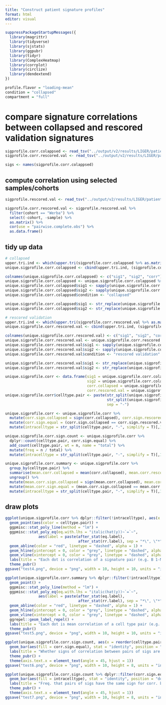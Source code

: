 ```yaml
---
title: "Construct patient signature profiles"
format: html
editor: visual
---
```


```r
suppressPackageStartupMessages({
  library(magrittr)
  library(tidyverse)
  library(sjstats)
  library(ggpubr)
  library(tidyr)
  library(ComplexHeatmap)
  library(corrplot)
  library(circlize)
  library(dendextend)
})
```

```r
profile.flavor = "loading-mean"
condition = "collapsed"
compartment = "full"
```

# compare signature correlations between collapsed and rescored validation signatures
```r
sigprofile.corr.colappsed <- read_tsv("../output/v2/results/LIGER/patient-analysis/patient-signature-profiles/collapsed/loading-mean/patient-full-signature-profiles-correlation-loading-mean-collapsed.tsv")
sigprofile.corr.rescored.val <- read_tsv("../output/v2/results/LIGER/patient-analysis/patient-signature-profiles/collapsed-scored-validation/loading-mean/patient-full-signature-profiles-correlation-loading-mean-collapsed-scored-validation.tsv")

sigs <- names(sigprofile.corr.colappsed)
```

## compute correlation using selected samples/cohorts
```r
sigprofile.rescored.val <- read_tsv("../output/v2/results/LIGER/patient-analysis/patient-signature-profiles/collapsed-scored-validation/loading-mean/patient-full-signature-profiles-loading-mean-collapsed-scored-validation.tsv")

sigprofile.corr.rescored.val <- sigprofile.rescored.val %>%
  filter(cohort == "Werba") %>%
  select(-cohort, -sample) %>%
  as.matrix() %>%
  cor(use = "pairwise.complete.obs") %>%
  as.data.frame()
```

## tidy up data
```r
# collapsed
upper.tri.ind <- which(upper.tri(sigprofile.corr.colappsed %>% as.matrix(), diag = F), arr.ind = T)
unique.sigprofile.corr.colappsed <- cbind(upper.tri.ind, (sigprofile.corr.colappsed %>% as.matrix())[upper.tri.ind])

colnames(unique.sigprofile.corr.colappsed) <- c("sig1", "sig2", "corr")
unique.sigprofile.corr.colappsed <- unique.sigprofile.corr.colappsed %>% as.data.frame()
unique.sigprofile.corr.colappsed$sig1 <- sapply(unique.sigprofile.corr.colappsed$sig1, function(ind) names(sigprofile.corr.colappsed)[ind])
unique.sigprofile.corr.colappsed$sig2 <- sapply(unique.sigprofile.corr.colappsed$sig2, function(ind) names(sigprofile.corr.colappsed)[ind])
unique.sigprofile.corr.colappsed$condition <- "collapsed"

unique.sigprofile.corr.colappsed$sig1 <- str_replace(unique.sigprofile.corr.colappsed$sig1, "Rep ", "")
unique.sigprofile.corr.colappsed$sig2 <- str_replace(unique.sigprofile.corr.colappsed$sig2, "Rep ", "")

# rescored validation
upper.tri.ind <- which(upper.tri(sigprofile.corr.rescored.val %>% as.matrix(), diag = F), arr.ind = T)
unique.sigprofile.corr.rescored.val <- cbind(upper.tri.ind, (sigprofile.corr.rescored.val %>% as.matrix())[upper.tri.ind])

colnames(unique.sigprofile.corr.rescored.val) <- c("sig1", "sig2", "corr")
unique.sigprofile.corr.rescored.val <- unique.sigprofile.corr.rescored.val %>% as.data.frame()
unique.sigprofile.corr.rescored.val$sig1 <- sapply(unique.sigprofile.corr.rescored.val$sig1, function(ind) names(sigprofile.corr.rescored.val)[ind])
unique.sigprofile.corr.rescored.val$sig2 <- sapply(unique.sigprofile.corr.rescored.val$sig2, function(ind) names(sigprofile.corr.rescored.val)[ind])
unique.sigprofile.corr.rescored.val$condition <- "rescored validation"

unique.sigprofile.corr.rescored.val$sig1 <- str_replace(unique.sigprofile.corr.rescored.val$sig1, "RepVal ", "")
unique.sigprofile.corr.rescored.val$sig2 <- str_replace(unique.sigprofile.corr.rescored.val$sig2, "RepVal ", "")

unique.sigprofile.corr <- data.frame(sig1 = unique.sigprofile.corr.colappsed$sig1,
                                     sig2 = unique.sigprofile.corr.colappsed$sig2,
                                     corr.collapsed = unique.sigprofile.corr.colappsed$corr,
                                     corr.rescored.val = unique.sigprofile.corr.rescored.val$corr)
unique.sigprofile.corr$celltype.pair <- paste(str_split(unique.sigprofile.corr$sig1, " ", simplify = T)[,1], 
                                              str_split(unique.sigprofile.corr$sig2, " ", simplify = T)[,1],
                                              sep = "-")

unique.sigprofile.corr <- unique.sigprofile.corr %>%
  mutate(corr.sign.collapsed = sign(corr.collapsed), corr.sign.rescored.val = sign(corr.rescored.val)) %>%
  mutate(corr.sign.equal = (corr.sign.collapsed == corr.sign.rescored.val)) %>%
  mutate(intracelltype = str_split(celltype.pair, "-", simplify = T)[,1] == str_split(celltype.pair, "-", simplify = T)[,2])

unique.sigprofile.corr.sign.count <- unique.sigprofile.corr %>%
  dplyr::count(celltype.pair, corr.sign.equal) %>%
  add_count(celltype.pair, wt = n, name = "total") %>%
  mutate(freq = n / total) %>%
  mutate(intracelltype = str_split(celltype.pair, "-", simplify = T)[,1] == str_split(celltype.pair, "-", simplify = T)[,2])

unique.sigprofile.corr.summary <- unique.sigprofile.corr %>%
  group_by(celltype.pair) %>%
  summarise(mean.corr.collapsed = mean(corr.collapsed), mean.corr.rescored.val = mean(corr.rescored.val)) %>%
  ungroup() %>%
  mutate(mean.corr.sign.collapsed = sign(mean.corr.collapsed), mean.corr.sign.rescored.val = sign(mean.corr.rescored.val)) %>%
  mutate(mean.corr.sign.equal = (mean.corr.sign.collapsed == mean.corr.sign.rescored.val)) %>%
  mutate(intracelltype = str_split(celltype.pair, "-", simplify = T)[,1] == str_split(celltype.pair, "-", simplify = T)[,2])
```

## draw plots
```r
ggplot(unique.sigprofile.corr %>% dplyr::filter(!intracelltype), aes(x = corr.collapsed, y = corr.rescored.val)) +
  geom_point(aes(color = celltype.pair)) +
  ggpmisc::stat_poly_line(method = "lm") +
  ggpmisc::stat_poly_eq(eq.with.lhs = "italic(hat(y))~`=`~",
               aes(label = paste(after_stat(eq.label),
                                 after_stat(rr.label), sep = "*\", \"*"))) +
  geom_abline(color = "red", linetype = "dashed", alpha = 1) +
  geom_hline(yintercept = 0, color = "grey", linetype = "dashed", alpha = 1) +
  geom_vline(xintercept = 0, color = "grey", linetype = "dashed", alpha = 1) +
  labs(title = "Each dot is correlation of a signature pair (e.g. B 1-Mono 1, Mono 3-ductal 8, CD4 2-stellate 5)") +
  theme_pubr()
ggsave("test4.png", device = "png", width = 10, height = 10, units = "in", dpi = "retina")

ggplot(unique.sigprofile.corr.summary %>% dplyr::filter(!intracelltype), aes(x = mean.corr.collapsed, y = mean.corr.rescored.val, label = celltype.pair)) +
  geom_point() +
  ggpmisc::stat_poly_line(method = "lm") +
  ggpmisc::stat_poly_eq(eq.with.lhs = "italic(hat(y))~`=`~",
               aes(label = paste(after_stat(eq.label),
                                 after_stat(rr.label), sep = "*\", \"*"))) +
  geom_abline(color = "red", linetype = "dashed", alpha = 1) +
  geom_hline(yintercept = 0, color = "grey", linetype = "dashed", alpha = 1) +
  geom_vline(xintercept = 0, color = "grey", linetype = "dashed", alpha = 1) +
  ggrepel::geom_label_repel() +
  labs(title = "Each dot is mean correlation of a cell type pair (e.g. B-Mono, Mono-ductal, CD4-stellate)") +
  theme_pubr()
ggsave("test5.png", device = "png", width = 10, height = 10, units = "in", dpi = "retina")

ggplot(unique.sigprofile.corr.sign.count, aes(x = reorder(celltype.pair, -n), y = n)) +
  geom_bar(aes(fill = corr.sign.equal), stat = "identity", position = "dodge") +
  labs(title = "Whether signs of correlation between pairs of sigs are the same in collapsed and rescored validation") +
  theme_pubr() +
  theme(axis.text.x = element_text(angle = 45, hjust = 1))
ggsave("test6.png", device = "png", width = 10, height = 8, units = "in", dpi = "retina")

ggplot(unique.sigprofile.corr.sign.count %>% dplyr::filter(corr.sign.equal == TRUE), aes(x = reorder(celltype.pair, -freq), y = freq)) +
  geom_bar(aes(fill = intracelltype), stat = "identity", position = "dodge") +
  labs(title = "Freq. that pairs of sigs have the same sign for corr. between collapsed and rescored validation") +
  theme_pubr() +
  theme(axis.text.x = element_text(angle = 45, hjust = 1))
ggsave("test7.png", device = "png", width = 10, height = 8, units = "in", dpi = "retina")
```














